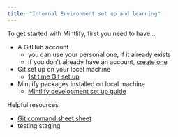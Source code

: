 ```yaml
---
title: "Internal Environment set up and learning"
---
```


To get started with Mintlify, first you need to have...
- A GitHub account
    - you can use your personal one, if it already exists
    - if you don't already have an account, [create one](https://github.com/)
- Git set up on your local machine
    - [1st time Git set up](https://git-scm.com/book/en/v2/Getting-Started-First-Time-Git-Setup)
- Mintlify packages installed on local machine
    - [Mintlify development set up guide](https://mintlify.com/docs/development)


Helpful resources
- [Git command sheet sheet](https://gist.github.com/cferdinandi/ef665330286fd5d7127d)
- testing staging

